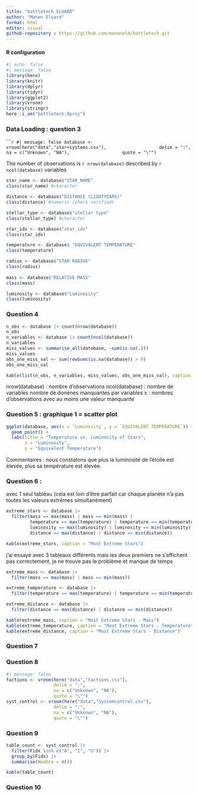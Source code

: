 ```yaml
---
title: "battletech.ELUARD"
author: "Manon Eluard"
format: html
editor: visual
github-repository : https://github.com/manoneld/battletech.git
---
```


#### R configuration

```r
#| echo: false 
#| message: false
library(here)
library(knitr)
library(dplyr)
library(tidyr)
library(ggplot2)
library(vroom)
library(stringr)
here::i_am("battletech.Rproj")
```

### Data Loading : question 3 

``````r
#| message: false
database <- vroom(here("data","star+systems.csv"), 
                  delim = ":", 
                  na = c("Unknown", "NA"), 
                  quote = "\"")
```

The number of observations is  `r nrow(database)` described by `r ncol(database)` variables

```r
star_name <- database$"STAR_NAME"
class(star_name) #character

distance <- database$"DISTANCE (LIGHTYEARS)"
class(distance) #numeric (check verified)

stellar_type <- database$"stellar type"
class(stellar_type) #character 

star_idx <- database$"star_idx"
class(star_idx)

temperature <- database$ "EQUIVALENT TEMPERATURE"
class(temperature)

radius <- database$"STAR RADIUS"
class(radius)
  
mass <- database$"RELATIVE MASS"
class(mass)

luminosity <- database$"Luminosity"
class(luminosity)
```

### Question 4 

```r
n_obs <- database |> count(nrow(database))
n_obs
n_variables <- database |> count(ncol(database))
n_variables
miss_values <- summarise_all(database, ~sum(is.na(.)))
miss_values
obs_one_miss_val <- sum(rowSums(is.na(database)) > 0)
obs_one_miss_val

kable(list(n_obs, n_variables, miss_values, obs_one_miss_val), caption = "Summary Statistics")
```

nrow(database) : nombre d'observations
ncol(database) : nombre de variables 
nombre de donénes manquantes par variables
x : nombres d'observations avec au moins une valeur manquante 

### Question 5 : graphique 1 = scatter plot

```r
ggplot(database, aes(x = `Luminosity`, y = `EQUIVALENT TEMPERATURE`)) +
  geom_point() +
  labs(title = "Temperature vs. Luminosity of Stars",
       x = "Luminosity",
       y = "Equivalent Temperature")
```
Commentaires : nous constatons que plus la luminosité de l'étoile est élevée, plus sa température est élevée. 

### Question 6 :

avec 1 seul tableau (cela est loin d'être parfait car chaque planète n'a pas toutes les valeurs extrêmes simultanément)

```r
extreme_stars <- database |>
  filter(mass == max(mass) | mass == min(mass) |
         temperature == max(temperature) | temperature == min(temperature) |
         luminosity == max(luminosity) | luminosity == min(luminosity) |
         distance == max(distance) | distance == min(distance))

kable(extreme_stars, caption = "Most Extreme Stars")
```

j'ai essayé avec 3 tableaux différents mais les deux premiers ne s'affichent pas correctement, je ne trouve pas le problème et manque de temps

```r
extreme_mass <- database |>
  filter(mass == max(mass) | mass == min(mass))

extreme_temperature <- database |>
  filter(temperature == max(temperature) | temperature == min(temperature))

extreme_distance <- database |>
  filter(distance == max(distance) | distance == min(distance))

kable(extreme_mass, caption = "Most Extreme Stars - Mass")
kable(extreme_temperature, caption = "Most Extreme Stars - Temperature")
kable(extreme_distance, caption = "Most Extreme Stars - Distance")
```

### Question 7 

### Question 8 

```r
#| message: false
factions <- vroom(here("data","Factions.csv"), 
                  delim = ":", 
                  na = c("Unknown", "NA"), 
                  quote = "\"")
syst_control <- vroom(here("data","Systemcontrol.csv"), 
                  delim = ":", 
                  na = c("Unknown", "NA"), 
                  quote = "\"")
```

### Question 9 

```r
table_count <- syst_control |>
  filter(Fidx %in% c("A", "I", "U")) |>
  group_by(Fidx) |>
  summarise(Nombre = n())

kable(table_count)
```

### Question 10 

```r

```


